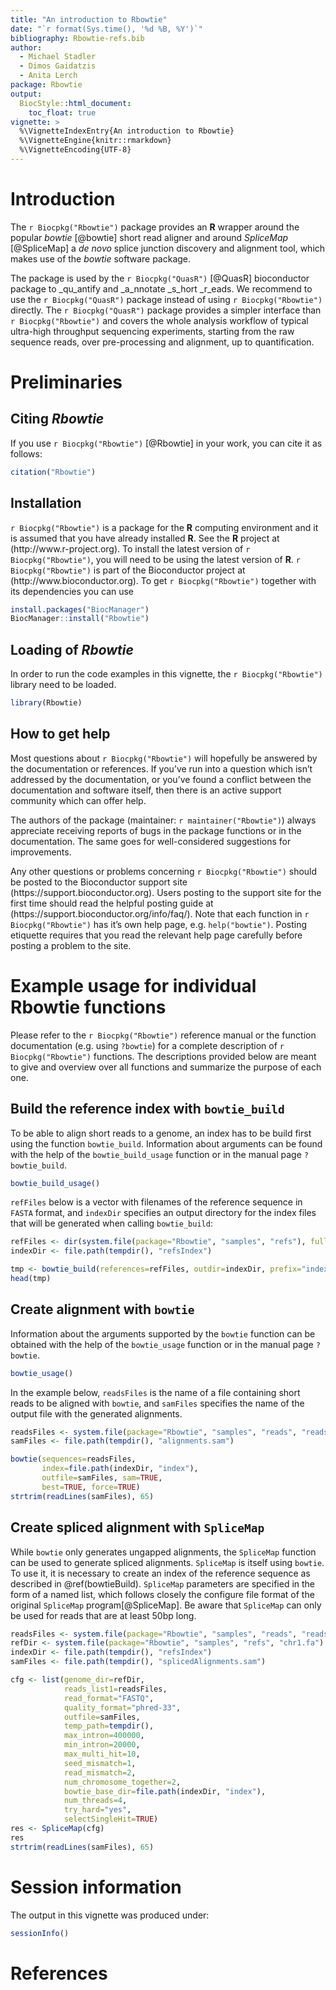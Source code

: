 ```yaml
---
title: "An introduction to Rbowtie"
date: "`r format(Sys.time(), '%d %B, %Y')`"
bibliography: Rbowtie-refs.bib
author:
  - Michael Stadler
  - Dimos Gaidatzis
  - Anita Lerch
package: Rbowtie
output: 
  BiocStyle::html_document:
    toc_float: true
vignette: >
  %\VignetteIndexEntry{An introduction to Rbowtie}
  %\VignetteEngine{knitr::rmarkdown}
  %\VignetteEncoding{UTF-8}  
---
```


# Introduction
The `r Biocpkg("Rbowtie")` package provides an **R** wrapper around the popular
*bowtie* [@bowtie] short read aligner and around *SpliceMap* [@SpliceMap] a *de novo*
splice junction discovery and alignment tool, which makes use of the *bowtie*
software package.

The package is used by the `r Biocpkg("QuasR")` [@QuasR] bioconductor package to
_qu_antify and _a_nnotate _s_hort _r_eads. We recommend to use the `r Biocpkg("QuasR")`
package instead of using `r Biocpkg("Rbowtie")` directly. The `r Biocpkg("QuasR")`
package provides a simpler interface than `r Biocpkg("Rbowtie")` and covers the
whole analysis workflow of typical ultra-high throughput sequencing experiments,
starting from the raw sequence reads, over pre-processing and alignment, up to
quantification.

# Preliminaries
## Citing *Rbowtie*
If you use `r Biocpkg("Rbowtie")` [@Rbowtie] in your work, you can cite it as follows:
```r
citation("Rbowtie")
```

## Installation
`r Biocpkg("Rbowtie")` is a package for the **R** computing environment and it is
assumed that you have already installed **R**. See the **R** project at
(http://www.r-project.org). To install the latest version of `r Biocpkg("Rbowtie")`,
you will need to be using the latest version of **R**. `r Biocpkg("Rbowtie")` is
part of the Bioconductor project at (http://www.bioconductor.org). To get
`r Biocpkg("Rbowtie")` together with its dependencies you can use
```r
install.packages("BiocManager")
BiocManager::install("Rbowtie")
```


## Loading of *Rbowtie*
In order to run the code examples in this vignette, the `r Biocpkg("Rbowtie")`
library need to be loaded.
```r
library(Rbowtie)
```

## How to get help
Most questions about `r Biocpkg("Rbowtie")` will hopefully be answered by the
documentation or references. If you've run into a question which isn't addressed
by the documentation, or you've found a conflict between the documentation and
software itself, then there is an active support community which can offer help.

The authors of the package (maintainer: `r maintainer("Rbowtie")`) always appreciate
receiving reports of bugs in the package functions or in the documentation. The
same goes for well-considered suggestions for improvements. 

Any other questions or problems concerning `r Biocpkg("Rbowtie")` should be posted
to the Bioconductor support site (https://support.bioconductor.org). Users posting
to the support site for the first time should read the helpful posting guide at
(https://support.bioconductor.org/info/faq/). Note that each function in `r Biocpkg("Rbowtie")`
has it's own help page, e.g. `help("bowtie")`. Posting etiquette requires that you
read the relevant help page carefully before posting a problem to the site.

# Example usage for individual Rbowtie functions
Please refer to the `r Biocpkg("Rbowtie")` reference manual or the function documentation
(e.g. using `?bowtie`) for a complete description of `r Biocpkg("Rbowtie")` functions.
The descriptions provided below are meant to give and overview over all functions
and summarize the purpose of each one.

## Build the reference index with `bowtie_build`{#bowtieBuild}
To be able to align short reads to a genome, an index has to be build first using
the function `bowtie_build`. Information about arguments can be found with the help
of the `bowtie_build_usage` function or in the manual page `?bowtie_build`.
```r
bowtie_build_usage()
```

`refFiles` below is a vector with filenames of the reference sequence in `FASTA`
format, and `indexDir` specifies an output directory for the index files that will
be generated when calling `bowtie_build`:
```r
refFiles <- dir(system.file(package="Rbowtie", "samples", "refs"), full=TRUE)
indexDir <- file.path(tempdir(), "refsIndex")

tmp <- bowtie_build(references=refFiles, outdir=indexDir, prefix="index", force=TRUE)
head(tmp)
```

## Create alignment with `bowtie`
Information about the arguments supported by the `bowtie` function can be obtained
with the help of the `bowtie_usage` function or in the manual page `?bowtie`.
```r
bowtie_usage()
```

In the example below, `readsFiles` is the name of a file containing short reads to
be aligned with `bowtie`, and `samFiles` specifies the name of the output file with
the generated alignments.
```r
readsFiles <- system.file(package="Rbowtie", "samples", "reads", "reads.fastq")
samFiles <- file.path(tempdir(), "alignments.sam")

bowtie(sequences=readsFiles, 
       index=file.path(indexDir, "index"), 
       outfile=samFiles, sam=TRUE,
       best=TRUE, force=TRUE)
strtrim(readLines(samFiles), 65)
```


## Create spliced alignment with `SpliceMap`
While `bowtie` only generates ungapped alignments, the `SpliceMap` function can be
used to generate spliced alignments. `SpliceMap` is itself using `bowtie`. To use
it, it is necessary to create an index of the reference sequence as described in
\@ref(bowtieBuild). `SpliceMap` parameters are specified in the form of a named
list, which follows closely the configure file format of the original `SpliceMap`
program[@SpliceMap]. Be aware that `SpliceMap` can only be used for reads that are
at least 50bp long.
```r
readsFiles <- system.file(package="Rbowtie", "samples", "reads", "reads.fastq")
refDir <- system.file(package="Rbowtie", "samples", "refs", "chr1.fa")
indexDir <- file.path(tempdir(), "refsIndex")
samFiles <- file.path(tempdir(), "splicedAlignments.sam")

cfg <- list(genome_dir=refDir,
            reads_list1=readsFiles,
            read_format="FASTQ",
            quality_format="phred-33",
            outfile=samFiles,
            temp_path=tempdir(),
            max_intron=400000,
            min_intron=20000,
            max_multi_hit=10,
            seed_mismatch=1,
            read_mismatch=2,
            num_chromosome_together=2,
            bowtie_base_dir=file.path(indexDir, "index"),
            num_threads=4,
            try_hard="yes",
            selectSingleHit=TRUE)
res <- SpliceMap(cfg)
res
strtrim(readLines(samFiles), 65)
```

# Session information
The output in this vignette was produced under:
```r
sessionInfo()
```

# References
